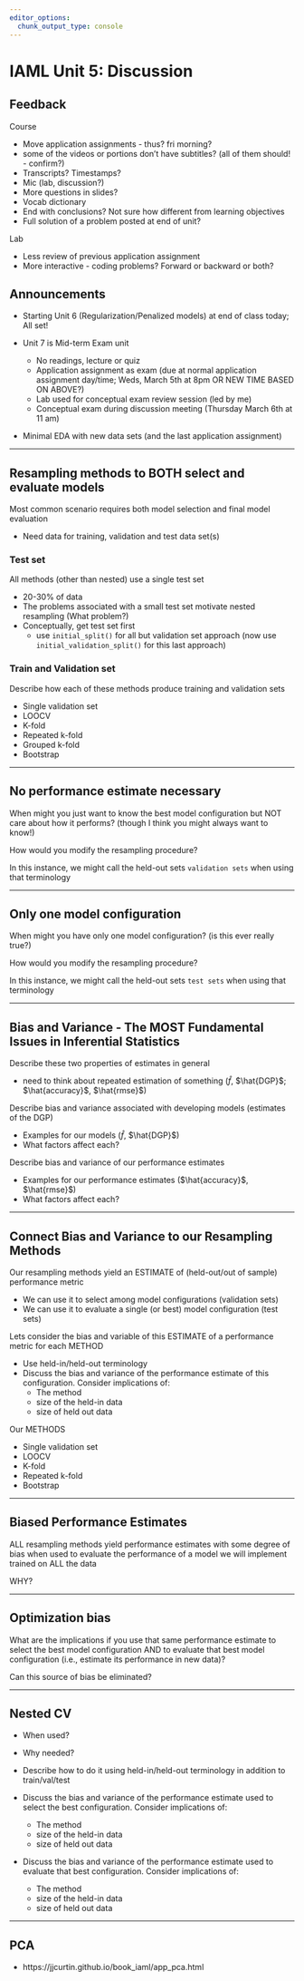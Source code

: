 ```yaml
---
editor_options: 
  chunk_output_type: console
---
```


# IAML Unit 5: Discussion

## Feedback

Course

- Move application assignments - thus?  fri morning?
- some of the videos or portions don't have subtitles? (all of them should! - confirm?)
- Transcripts? Timestamps?
- Mic (lab, discussion?)
- More questions in slides?
- Vocab dictionary 
- End with conclusions? Not sure how different from learning objectives
- Full solution of a problem posted at end of unit?

Lab

- Less review of previous application assignment
- More interactive - coding problems?  Forward or backward or both?

## Announcements

- Starting Unit 6 (Regularization/Penalized models) at end of class today; All set!

- Unit 7 is Mid-term Exam unit
  - No readings, lecture or quiz
  - Application assignment as exam (due at normal application assignment day/time; Weds, March 5th at 8pm OR NEW TIME BASED ON ABOVE?)
  - Lab used for conceptual exam review session (led by me)
  - Conceptual exam during discussion meeting (Thursday March 6th at 11 am) 
  
- Minimal EDA with new data sets (and the last application assignment)

-----

## Resampling methods to BOTH select and evaluate models

Most common scenario requires both model selection and final model evaluation

- Need data for training, validation and test data set(s)

### Test set

All methods (other than nested) use a single test set 

- 20-30% of data
- The problems associated with a small test set motivate nested resampling ([What problem?]{.uwred})
- Conceptually, get test set first 
  - use `initial_split()` for all but validation set approach (now use `initial_validation_split()` for this last approach)

### Train and Validation set

Describe how each of these methods produce training and validation sets

  - Single validation set
  - LOOCV
  - K-fold
  - Repeated k-fold
  - Grouped k-fold
  - Bootstrap

-----

## No performance estimate necessary

When might you just want to know the best model configuration but NOT care about how it performs? (though I think you might always want to know!)

How would you modify the resampling procedure?

In this instance, we might call the held-out sets `validation sets` when using that terminology

-----

## Only one model configuration

When might you have only one model configuration? (is this ever really true?)

How would you modify the resampling procedure?

In this instance, we might call the held-out sets `test sets` when using that terminology

-----

## Bias and Variance - The MOST Fundamental Issues in Inferential Statistics

Describe these two properties of estimates in general

- need to think about repeated estimation of something ($\hat{f}$, $\hat{DGP}$; $\hat{accuracy}$, $\hat{rmse}$)


Describe bias and variance associated with developing models (estimates of the DGP)

- Examples for our models ($\hat{f}$, $\hat{DGP}$)
- What factors affect each?

Describe bias and variance of our performance estimates

- Examples for our performance estimates ($\hat{accuracy}$, $\hat{rmse}$)
- What factors affect each?

-----

## Connect Bias and Variance to our Resampling Methods

Our resampling methods yield an ESTIMATE of (held-out/out of sample) performance metric

- We can use it to select among model configurations (validation sets)
- We can use it to evaluate a single (or best) model configuration (test sets)

Lets consider the bias and variable of this ESTIMATE of a performance metric for each METHOD 

- Use held-in/held-out terminology    
- Discuss the bias and variance of the performance estimate of this configuration.  Consider implications of:
  - The method
  - size of the held-in data
  - size of held out data

Our METHODS

- Single validation set
- LOOCV
- K-fold
- Repeated k-fold
- Bootstrap

-----

## Biased Performance Estimates

ALL resampling methods yield performance estimates with some degree of bias when used to evaluate the performance of a model we will implement trained on ALL the data  

WHY?

-----

## Optimization bias

What are the implications if you use that same performance estimate to select the best model configuration AND to evaluate that best model configuration (i.e., estimate its performance in new data)?

Can this source of bias be eliminated?

-----

## Nested CV

- When used?
- Why needed?
- Describe how to do it using held-in/held-out terminology in addition to train/val/test


- Discuss the bias and variance of the performance estimate used to select the best configuration.  Consider implications of:
  - The method
  - size of the held-in data
  - size of held out data
- Discuss the bias and variance of the performance estimate used to evaluate that best configuration.  Consider implications of:
  - The method
  - size of the held-in data
  - size of held out data

-------

## PCA

- https://jjcurtin.github.io/book_iaml/app_pca.html